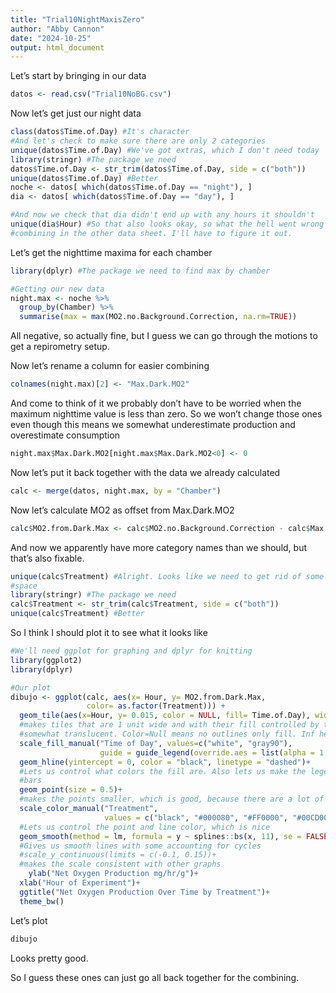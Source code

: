 ```yaml
---
title: "Trial10NightMaxisZero"
author: "Abby Cannon"
date: "2024-10-25"
output: html_document
---
```

Let's start by bringing in our data
```r
datos <- read.csv("Trial10NoBG.csv")
```

Now let's get just our night data
```r
class(datos$Time.of.Day) #It's character
#And let's check to make sure there are only 2 categories
unique(datos$Time.of.Day) #We've got extras, which I don't need today
library(stringr) #The package we need 
datos$Time.of.Day <- str_trim(datos$Time.of.Day, side = c("both"))
unique(datos$Time.of.Day) #Better
noche <- datos[ which(datos$Time.of.Day == "night"), ]
dia <- datos[ which(datos$Time.of.Day == "day"), ]

#And now we check that dia didn't end up with any hours it shouldn't
unique(dia$Hour) #So that also looks okay, so what the hell went wrong with our
#combining in the other data sheet. I'll have to figure it out.
```

Let's get the nighttime maxima for each chamber
```r
library(dplyr) #The package we need to find max by chamber

#Getting our new data
night.max <- noche %>%
  group_by(Chamber) %>%
  summarise(max = max(MO2.no.Background.Correction, na.rm=TRUE))
```
All negative, so actually fine, but I guess we can go through the motions to get a repirometry setup.

Now let's rename a column for easier combining
```r
colnames(night.max)[2] <- "Max.Dark.MO2"
```

And come to think of it we probably don't have to be worried when the maximum nighttime value is less than zero. So we won't change those ones even though this means we somewhat underestimate production and overestimate consumption
```r
night.max$Max.Dark.MO2[night.max$Max.Dark.MO2<0] <- 0
```

Now let's put it back together with the data we already calculated
```r
calc <- merge(datos, night.max, by = "Chamber")
```

Now let's calculate MO2 as offset from Max.Dark.MO2
```r
calc$MO2.from.Dark.Max <- calc$MO2.no.Background.Correction - calc$Max.Dark.MO2
```

And now we apparently have more category names than we should, but that's also fixable.
```r
unique(calc$Treatment) #Alright. Looks like we need to get rid of some excess white
#space
library(stringr) #The package we need 
calc$Treatment <- str_trim(calc$Treatment, side = c("both"))
unique(calc$Treatment) #Better
```

So I think I should plot it to see what it looks like
```r
#We'll need ggplot for graphing and dplyr for knitting
library(ggplot2)
library(dplyr)

#Our plot
dibujo <- ggplot(calc, aes(x= Hour, y= MO2.from.Dark.Max, 
                 color= as.factor(Treatment))) +
  geom_tile(aes(x=Hour, y= 0.015, color = NULL, fill= Time.of.Day), width = 1, height = Inf, alpha = 0.05) +
  #makes tiles that are 1 unit wide and with their fill controlled by time of day. alpha of 0.05 makes them
  #somewhat translucent. Color=Null means no outlines only fill. Inf height means they fill the whole graph.
  scale_fill_manual("Time of Day", values=c("white", "gray90"), 
                    guide = guide_legend(override.aes = list(alpha = 1 )))+
  geom_hline(yintercept = 0, color = "black", linetype = "dashed")+
  #Lets us control what colors the fill are. Also lets us make the legend more intense than the treatment
  #bars
  geom_point(size = 0.5)+
  #makes the points smaller, which is good, because there are a lot of them
  scale_color_manual("Treatment", 
                     values = c("black", "#000080", "#FF0000", "#00CD00"))+
  #Lets us control the point and line color, which is nice
  geom_smooth(method = lm, formula = y ~ splines::bs(x, 11), se = FALSE)+
  #Gives us smooth lines with some accounting for cycles
  #scale_y_continuous(limits = c(-0.1, 0.15))+
  #makes the scale consistent with other graphs
    ylab("Net Oxygen Production mg/hr/g")+
  xlab("Hour of Experiment")+
  ggtitle("Net Oxygen Production Over Time by Treatment")+
  theme_bw()
```

Let's plot
```r
dibujo
```
Looks pretty good.

So I guess these ones can just go all back together for the combining.

